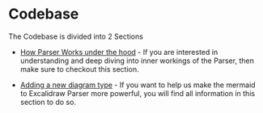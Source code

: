 # Codebase

The Codebase is divided into 2 Sections

- [How Parser Works under the hood](/docs/@excalidraw/mermaid-to-excalidraw/codebase/parser) - If you are interested in understanding and deep diving into inner workings of the Parser, then make sure to checkout this section.

- [Adding a new diagram type](/docs/@excalidraw/mermaid-to-excalidraw/codebase/new-diagram-type) - If you want to help us make the mermaid to Excalidraw Parser more powerful, you will find all information in this section to do so.
